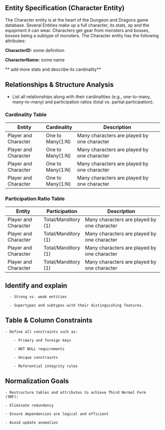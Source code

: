 ## **Entity Specification (Character Entity)**
The Character entity is at the heart of the Dungeon and Dragons game database. Several Entities make up a full character, its stats, xp and the equipment it can wear. Characters get gear from monsters and bosses, bosses being a subtype of monsters. The Character entity has the following attributes:

**CharacterID:** some definition

**CharacterName:** some name

** add more stats and describe its cardinality**



## **Relationships & Structure Analysis**

  - List all relationships along with their cardinalities (e.g., one-to-many, many-to-many) and participation ratios (total vs. partial participation).

### Cardinality Table

| Entity                  | Cardinality       | Description                                            |
|-------------------------|-------------------|--------------------------------------------------------|
| Player and Character    | One to Many(1:N)  | Many characters are played by one character            |
| Player and Character    | One to Many(1:N)  | Many characters are played by one character            |
| Player and Character    | One to Many(1:N)  | Many characters are played by one character            |
| Player and Character    | One to Many(1:N)  | Many characters are played by one character            |


### Participation Ratio Table 

| Entity                  | Participation        | Description                                             |
|-------------------------|----------------------|---------------------------------------------------------|
| Player and Character    | Total/Manditory (1)  | Many characters are played by one character             |
| Player and Character    | Total/Manditory (1)  | Many characters are played by one character             |     
| Player and Character    | Total/Manditory (1)  | Many characters are played by one character             |     
| Player and Character    | Total/Manditory (1)  | Many characters are played by one character             |     


## **Identify and explain**

      - Strong vs. weak entities

      - Supertypes and subtypes with their distinguishing features.

## **Table & Column Constraints**

    - Define all constraints such as:

        - Primary and foreign keys

        - NOT NULL requirements

        - Unique constraints

        - Referential integrity rules

## **Normalization Goals**

    - Restructure tables and attributes to achieve Third Normal Form (3NF):

    - Eliminate redundancy

    - Ensure dependencies are logical and efficient

    - Avoid update anomalies
